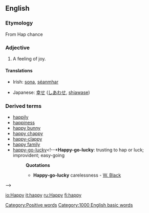 ==English==

{{rank|none|river|change|508|happy|hours|clear|pretty}}

===Etymology===
From Hap chance

===Adjective===
# A feeling of joy.

====Translations====
{{top}}
*Irish: [[sona]], [[séanmhar]]
{{mid}}
*Japanese: [[幸せ]] ([[しあわせ]], [[shiawase]])
{{bottom}}

===Derived terms===
*[[happily]]
*[[happiness]]
*[[happy bunny]]
*[[happy chappy]]
*[[happy-clappy]]
*[[happy family]] <!--*'''Happy family''': a collection of animals of different and hostile propensities living peaceably together in one cage. Used ironically of conventional alliances of persons who are in fact mutually repugnant-->
*[[happy-go-lucky]]<!--*'''Happy-go-lucky''': trusting to hap or luck; improvident; easy-going
*:'''Quotations'''
*:*'''Happy-go-lucky''' carelessness - [[W. Black]]
-->

[[Category:Positive words]]
[[Category:1000 English basic words]]

[[io:Happy]]
[[it:happy]]
[[ru:Happy]]
[[fi:happy]]